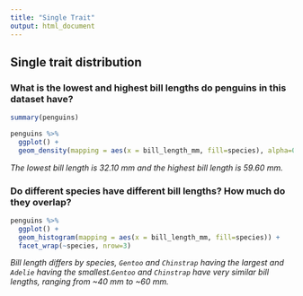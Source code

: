 ```yaml
---
title: "Single Trait"
output: html_document
---
```

## Single trait distribution

### What is the lowest and highest bill lengths do penguins in this dataset have? 

```r
summary(penguins)
```


```r
penguins %>%
  ggplot() +
  geom_density(mapping = aes(x = bill_length_mm, fill=species), alpha=0.5)
```

*The lowest bill length is 32.10 mm and the highest bill length is 59.60 mm.*

### Do different species have different bill lengths? How much do they overlap?
```r
penguins %>%
  ggplot() +
  geom_histogram(mapping = aes(x = bill_length_mm, fill=species)) +
  facet_wrap(~species, nrow=3)
```

*Bill length differs by species, `Gentoo` and `Chinstrap` having the largest and `Adelie` having the smallest.`Gentoo` and `Chinstrap` have very similar bill lengths, ranging from ~40 mm to ~60 mm.*
